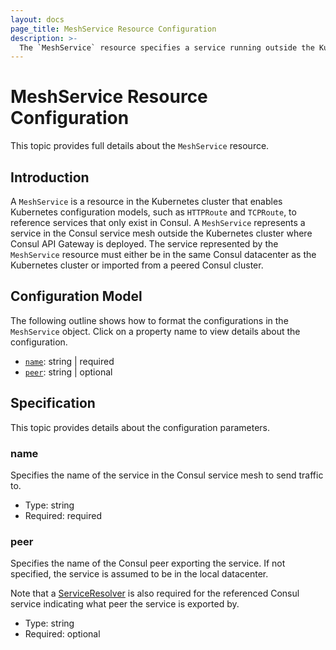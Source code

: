 ```yaml
---
layout: docs
page_title: MeshService Resource Configuration
description: >-
  The `MeshService` resource specifies a service running outside the Kubernetes cluster but in the same datacenter where the Consul API Gateway is deployed. Learn about its configuration model and reference specifications.
---
```


# MeshService Resource Configuration

This topic provides full details about the `MeshService` resource.

## Introduction

A `MeshService` is a resource in the Kubernetes cluster that enables Kubernetes configuration models, such as `HTTPRoute` and `TCPRoute`, to reference services that only exist in Consul.
A `MeshService` represents a service in the Consul service mesh outside the Kubernetes cluster where Consul API Gateway is deployed.
The service represented by the `MeshService` resource must either be in the same Consul datacenter as the Kubernetes cluster or imported from a peered Consul cluster.


## Configuration Model

The following outline shows how to format the configurations in the `MeshService` object. Click on a property name to view details about the configuration.

* [`name`](#name): string | required
* [`peer`](#peer): string | optional


## Specification

This topic provides details about the configuration parameters.

### name
Specifies the name of the service in the Consul service mesh to send traffic to.
* Type: string
* Required: required

### peer
Specifies the name of the Consul peer exporting the service. If not specified, the service is assumed to be in the local datacenter.

Note that a [ServiceResolver](/docs/connect/config-entries/service-resolver) is also required for the referenced Consul service indicating what peer the service is exported by.

* Type: string
* Required: optional
